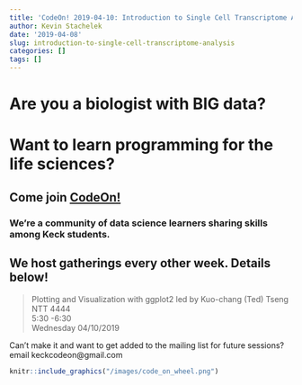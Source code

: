 ```yaml
---
title: 'CodeOn! 2019-04-10: Introduction to Single Cell Transcriptome Analysis'
author: Kevin Stachelek
date: '2019-04-08'
slug: introduction-to-single-cell-transcriptome-analysis
categories: []
tags: []
---
```


# Are you a biologist with __BIG__ data? 

# Want to learn programming for the life sciences? 

## Come join [CodeOn!](https://keckcodeon.netlify.com) 

### We're a community of data science learners sharing skills among Keck students. 

## We host gatherings every other week. Details below!


> Plotting and Visualization with ggplot2
led by Kuo-chang (Ted) Tseng
NTT 4444  
5:30 -6:30  
Wednesday 04/10/2019


Can't make it and want to get added to the mailing list for future sessions? email keckcodeon@gmail.com

```r
knitr::include_graphics("/images/code_on_wheel.png")
```


